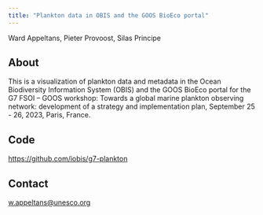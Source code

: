 ```yaml
---
title: "Plankton data in OBIS and the GOOS BioEco portal"
---
```


Ward Appeltans, Pieter Provoost, Silas Principe

## About

This is a visualization of plankton data and metadata in the Ocean Biodiversity Information System (OBIS) and the GOOS BioEco portal for the G7 FSOI – GOOS workshop: Towards a global marine plankton observing network: development of a strategy and implementation plan, September 25 - 26, 2023, Paris, France.

## Code

<https://github.com/iobis/g7-plankton>

## Contact

[w.appeltans@unesco.org](mailto:w.appeltans@unesco.org)
